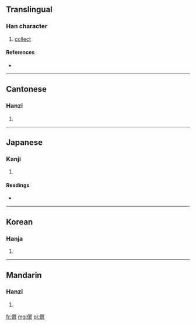 ==Translingual==

===Han character===
{{Han char|rn=9|rad=人|as=12|sn=14|four=2728<sub>1</sub>|canj=人口山金 (ORUC)}}

# [[collect]]

====References====
* {{Han ref|kx=0116.070|dkj=01083|dj=0247.190|hdz=10222.120|uh=50CE|ud=20686|bh=B9B6|bd=47542}}

----

==Cantonese==

===Hanzi===
{{yue-hanzi|jyut=|y=syun2}}

# {{defn|lang=yue|sort=人12}}

----

==Japanese==

===Kanji===
{{ja-kanji|grade=|rs=人12}}

# {{defn|lang=ja|sort=人12}}

====Readings====
* {{ja-readings|on=[[せん]] (sen), [[しゅん]] (shun)|kun=[[そなえる]] (sonaeru), [[かず]] (kazu), [[かぞえる]] (kazoeru)}}

----

==Korean==

===Hanja===
{{ko-hanja|hangeul=[[준]], [[선]]|rv=jun, seon|mr=chun, sŏn}}

# {{defn|lang=ko|sort=人12}}

----

==Mandarin==

===Hanzi===
{{cmn-hanzi|pin=[[zhuàn]] ([[zhuan4]])|wg=chuan<sup>4</sup>}}

# {{defn|lang=cmn|sort=人12}}

[[fr:僎]]
[[mg:僎]]
[[pl:僎]]